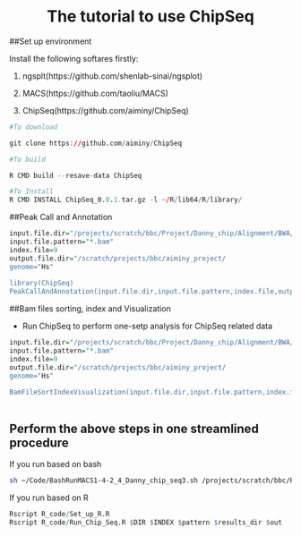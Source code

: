 <center> <h1>The tutorial to use ChipSeq</h1> </center>


##Set up environment

Install the following softares firstly:

1. ngsplt(https://github.com/shenlab-sinai/ngsplot)

2. MACS(https://github.com/taoliu/MACS)

3. ChipSeq(https://github.com/aiminy/ChipSeq)

```r

#To download

git clone https://github.com/aiminy/ChipSeq

#To build 

R CMD build --resave-data ChipSeq

#To Install
R CMD INSTALL ChipSeq_0.0.1.tar.gz -l ~/R/lib64/R/library/
```

##Peak Call and Annotation
```r

input.file.dir="/projects/scratch/bbc/Project/Danny_chip/Alignment/BWA/"
input.file.pattern="*.bam"
index.file=9
output.file.dir="/scratch/projects/bbc/aiminy_project/
genome="Hs"
 
library(ChipSeq)
PeakCallAndAnnotation(input.file.dir,input.file.pattern,index.file,output.file.dir,genome)
```

##Bam files sorting, index and Visualization

+ Run ChipSeq to perform one-setp analysis for ChipSeq related data 

```r
input.file.dir="/projects/scratch/bbc/Project/Danny_chip/Alignment/BWA/"
input.file.pattern="*.bam"
index.file=9
output.file.dir="/scratch/projects/bbc/aiminy_project/
genome="Hs"
 
BamFileSortIndexVisualization(input.file.dir,input.file.pattern,index.file,output.file.dir,genome)(input.file.dir,input.file.pattern,index.file,output.file.dir,genome)
 
```

## Perform the above steps in one streamlined procedure

If you run based on bash
```bash
sh ~/Code/BashRunMACS1-4-2_4_Danny_chip_seq3.sh /projects/scratch/bbc/Project/Danny_chip/Alignment/BWA/ 9 ".bam" /scratch/projects/bbc/aiminy_project/ "Hs"
```

If you run based on R
```r

Rscript R_code/Set_up_R.R
Rscript R_code/Run_Chip_Seq.R $DIR $INDEX $pattern $results_dir $out 

```
